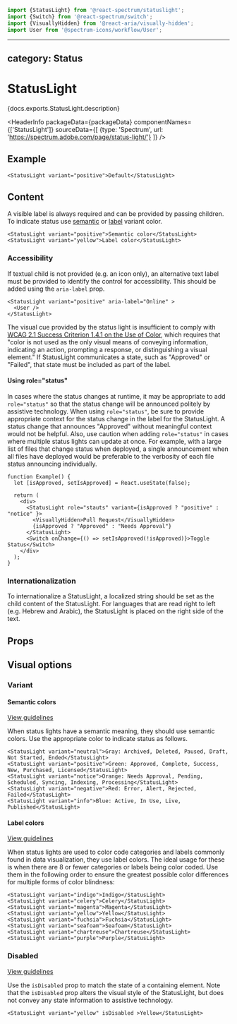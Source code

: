 <!-- Copyright 2020 Adobe. All rights reserved.
This file is licensed to you under the Apache License, Version 2.0 (the "License");
you may not use this file except in compliance with the License. You may obtain a copy
of the License at http://www.apache.org/licenses/LICENSE-2.0
Unless required by applicable law or agreed to in writing, software distributed under
the License is distributed on an "AS IS" BASIS, WITHOUT WARRANTIES OR REPRESENTATIONS
OF ANY KIND, either express or implied. See the License for the specific language
governing permissions and limitations under the License. -->



```jsx import
import {StatusLight} from '@react-spectrum/statuslight';
import {Switch} from '@react-spectrum/switch';
import {VisuallyHidden} from '@react-aria/visually-hidden';
import User from '@spectrum-icons/workflow/User';
```

---
category: Status
---

# StatusLight

<p>{docs.exports.StatusLight.description}</p>

<HeaderInfo
  packageData={packageData}
  componentNames={['StatusLight']}
  sourceData={[
    {type: 'Spectrum', url: 'https://spectrum.adobe.com/page/status-light/'}
  ]} />

## Example

```tsx example
<StatusLight variant="positive">Default</StatusLight>
```

## Content

A visible label is always required and can be provided by passing children.
To indicate status use [semantic](#semantic-colors) or [label](#label-colors) variant color.

```tsx example
<StatusLight variant="positive">Semantic color</StatusLight>
<StatusLight variant="yellow">Label color</StatusLight>
```

### Accessibility

If textual child is not provided (e.g. an icon only),
an alternative text label must be provided to identify the control for accessibility. This should be added using
the `aria-label` prop.

```tsx example
<StatusLight variant="positive" aria-label="Online" >
  <User />
</StatusLight>
```

The visual cue provided by the status light is insufficient to comply with [WCAG 2.1 Success Criterion 1.4.1 on the Use of Color](https://www.w3.org/TR/WCAG21/#use-of-color),
which requires that "color is not used as the only visual means of conveying information, indicating an action,
prompting a response, or distinguishing a visual element."
If StatusLight communicates a state, such as "Approved" or "Failed", that state must be included as part of the label.

#### Using role="status"

In cases where the status changes at runtime,
it may be appropriate to add `role="status"` so that the status change will be announced politely by assistive technology.
When using `role="status"`, be sure to provide appropriate context for the status change in the label for the StatusLight.
A status change that announces "Approved" without meaningful context would not be helpful. 
Also, use caution when adding `role="status"` in cases where multiple status lights can update at once.
For example, with a large list of files that change status when deployed,
a single announcement when all files have deployed would be preferable to the verbosity of each file status announcing individually.

```tsx example
function Example() {
  let [isApproved, setIsApproved] = React.useState(false);

  return (
    <div>
      <StatusLight role="stauts" variant={isApproved ? "positive" : "notice" }>
        <VisuallyHidden>Pull Request</VisuallyHidden>
        {isApproved ? "Approved" : "Needs Approval"}
      </StatusLight>
      <Switch onChange={() => setIsApproved(!isApproved)}>Toggle Status</Switch>
    </div>
  );
}
```

### Internationalization

To internationalize a StatusLight, a localized string should be set as the child content of the StatusLight.
For languages that are read right to left (e.g. Hebrew and Arabic), the StatusLight is placed on the right side of the text.

## Props

<PropTable component={docs.exports.StatusLight} links={docs.links} />

## Visual options

### Variant

#### Semantic colors
[View guidelines](https://spectrum.adobe.com/page/status-light/#Semantic-variants)

When status lights have a semantic meaning, they should use semantic colors.
Use the appropriate color to indicate status as follows.

```tsx example
<StatusLight variant="neutral">Gray: Archived, Deleted, Paused, Draft, Not Started, Ended</StatusLight>
<StatusLight variant="positive">Green: Approved, Complete, Success, New, Purchased, Licensed</StatusLight>
<StatusLight variant="notice">Orange: Needs Approval, Pending, Scheduled, Syncing, Indexing, Processing</StatusLight>
<StatusLight variant="negative">Red: Error, Alert, Rejected, Failed</StatusLight>
<StatusLight variant="info">Blue: Active, In Use, Live, Published</StatusLight>
```

#### Label colors
[View guidelines](https://spectrum.adobe.com/page/status-light/#Non-semantic-variants)

When status lights are used to color code categories and labels commonly found in data visualization,
they use label colors. The ideal usage for these is when there are 8 or fewer categories or labels being color coded.
Use them in the following order to ensure the greatest possible color differences for multiple forms of color blindness:

```tsx example
<StatusLight variant="indigo">Indigo</StatusLight>
<StatusLight variant="celery">Celery</StatusLight>
<StatusLight variant="magenta">Magenta</StatusLight>
<StatusLight variant="yellow">Yellow</StatusLight>
<StatusLight variant="fuchsia">Fuchsia</StatusLight>
<StatusLight variant="seafoam">Seafoam</StatusLight>
<StatusLight variant="chartreuse">Chartreuse</StatusLight>
<StatusLight variant="purple">Purple</StatusLight>
```

### Disabled
[View guidelines](https://spectrum.adobe.com/page/status-light/#Disabled)

Use the `isDisabled` prop to match the state of a containing element.
Note that the `isDisabled` prop alters the visual style of the StatusLight,
but does not convey any state information to assistive technology.

```tsx example
<StatusLight variant="yellow" isDisabled >Yellow</StatusLight>
```
